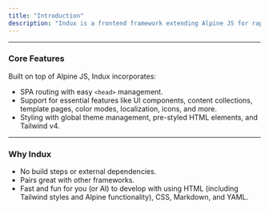 ```yaml
---
title: "Introduction"
description: "Indux is a frontend framework extending Alpine JS for rapid, feature-rich website and web app development—plus a curated and highly flexible CSS library with integrated Tailwind support."
---
```


---

### Core Features
Built on top of Alpine JS, Indux incorporates:
- SPA routing with easy `<head>` management.
- Support for essential features like UI components, content collections, template pages, color modes, localization, icons, and more.
- Styling with global theme management, pre-styled HTML elements, and Tailwind v4.

---

### Why Indux
- No build steps or external dependencies.
- Pairs great with other frameworks.
- Fast and fun for you (or AI) to develop with using HTML (including Tailwind styles and Alpine functionality), CSS, Markdown, and YAML.